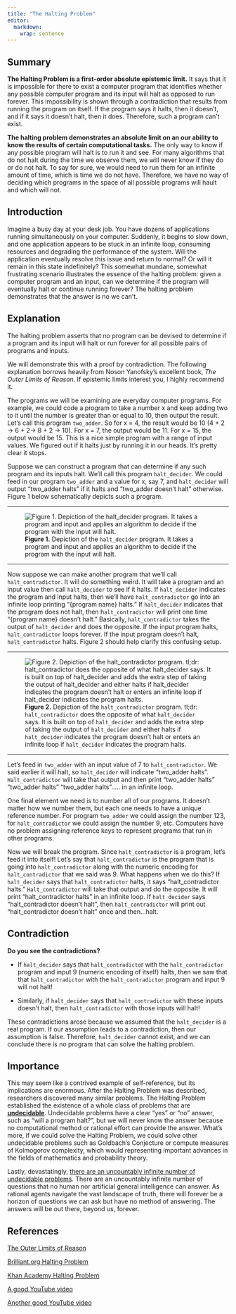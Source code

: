 ```yaml
---
title: "The Halting Problem"
editor:
  markdown: 
    wrap: sentence
---
```


## Summary

**The Halting Problem is a first-order absolute epistemic limit.** It says that it is impossible for there to exist a computer program that identifies whether any possible computer program and its input will halt as opposed to run forever.
This impossibility is shown through a contradiction that results from running the program on itself.
If the program says it halts, then it doesn't, and if it says it doesn't halt, then it does.
Therefore, such a program can't exist.

**The halting problem demonstrates an absolute limit on an our ability to know the results of certain computational tasks.** The only way to know if any possible program will halt is to run it and see.
For many algorithms that do not halt during the time we observe them, we will never know if they do or do not halt.
To say for sure, we would need to run them for an infinite amount of time, which is time we do not have.
Therefore, we have no way of deciding which programs in the space of all possible programs will hault and which will not.

## Introduction

Imagine a busy day at your desk job.
You have dozens of applications running simultaneously on your computer.
Suddenly, it begins to slow down, and one application appears to be stuck in an infinite loop, consuming resources and degrading the performance of the system.
Will the application eventually resolve this issue and return to normal?
Or will it remain in this state indefinitely?
This somewhat mundane, somewhat frustrating scenario illustrates the essence of the halting problem: given a computer program and an input, can we determine if the program will eventually halt or continue running forever?
The halting problem demonstrates that the answer is no we can't.

## Explanation

The halting problem asserts that no program can be devised to determine if a program and its input will halt or run forever for all possible pairs of programs and inputs.

We will demonstrate this with a proof by contradiction.
The following explanation borrows heavily from Noson Yanofsky's excellent book, *The Outer Limits of Reason*.
If epistemic limits interest you, I highly recommend it.

The programs we will be examining are everyday computer programs.
For example, we could code a program to take a number x and keep adding two to it until the number is greater than or equal to 10, then output the result.
Let's call this program `two_adder`.
So for x = 4, the result would be 10 (4 + 2 $\rightarrow$ 6 + 2$\rightarrow$ 8 + 2 $\rightarrow$ 10).
For x = 7, the output would be 11.
For x = 15, the output would be 15.
This is a nice simple program with a range of input values.
We figured out if it halts just by running it in our heads.
It's pretty clear it stops.

Suppose we can construct a program that can determine if any such program and its inputs halt.
We'll call this program `halt_decider`.
We could feed in our program `two_adder` and a value for x, say 7, and `halt_decider` will output "two_adder halts" if it halts and "two_adder doesn't halt" otherwise.
Figure 1 below schematically depicts such a program.

------------------------------------------------------------------------

![**Figure 1.** Depiction of the `halt_decider` program. It takes a program and input and applies an algorithm to decide if the program with the input will halt.](halt_decider.png){fig-align="center"}

------------------------------------------------------------------------

Now suppose we can make another program that we'll call `halt_contradictor`.
It will do something weird.
It will take a program and an input value then call `halt_decider` to see if it halts.
If `halt_decider` indicates the program and input halts, then we'll have `halt_contradictor` go into an infinite loop printing "{program name} halts." If `halt_decider` indicates that the program does not halt, then h`alt_contradictor` will print one time "{program name} doesn't halt." Basically, `halt_contradictor` takes the output of `halt_decider` and does the opposite.
If the input program halts, `halt_contradictor` loops forever.
If the input program doesn't halt, `halt_contradictor` halts.
Figure 2 should help clarify this confusing setup.

------------------------------------------------------------------------

![**Figure 2.** Depiction of the `halt_contradictor` program. tl;dr: `halt_contradictor` does the opposite of what `halt_decider` says. It is built on top of `halt_decider` and adds the extra step of taking the output of `halt_decider` and either halts if `halt_decider` indicates the program doesn't halt or enters an infinite loop if `halt_decider` indicates the program halts.](halt_contradictor.png){fig-align="center"}

------------------------------------------------------------------------

Let's feed in `two_adder` with an input value of 7 to `halt_contradictor`.
We said earlier it will halt, so `halt_decider` will indicate "two_adder halts".
`Halt_contradictor` will take that output and then print "two_adder halts" "two_adder halts" "two_adder halts".....
in an infinite loop.

One final element we need is to number all of our programs.
It doesn't matter how we number them, but each one needs to have a unique reference number.
For program `two_adder` we could assign the number 123, for `halt_contradictor` we could assign the number 9, etc.
Computers have no problem assigning reference keys to represent programs that run in other programs.

Now we will break the program.
Since `halt_contradictor` is a program, let's feed it into itself!
Let's say that `halt_contradictor` is the program that is going into `halt_contradictor` along with the numeric encoding for `halt_contradictor` that we said was 9.
What happens when we do this?
If `halt_decider` says that `halt_contradictor` halts, it says "halt_contradictor halts." `Halt_contradictor` will take that output and do the opposite.
It will print "halt_contradictor halts" in an infinite loop.
If `halt_decider` says "halt_contradictor doesn't halt", then `halt_contradictor` will print out "halt_contradictor doesn't halt" once and then...halt.

## Contradiction

**Do you see the contradictions?**

-   If `halt_decider` says that `halt_contradicto`r with the `halt_contradictor` program and input 9 (numeric encoding of itself) halts, then we saw that that `halt_contradictor` with the `halt_contradictor` program and input 9 will not halt!

-   Similarly, if `halt_decider` says that `halt_contradictor` with these inputs doesn't halt, then `halt_contradictor` with those inputs will halt!

These contradictions arose because we assumed that the `halt_decider` is a real program.
If our assumption leads to a contradiction, then our assumption is false.
Therefore, `halt_decider` cannot exist, and we can conclude there is no program that can solve the halting problem.

## Importance

This may seem like a contrived example of self-reference, but its implications are enormous.
After the Halting Problem was described, researchers discovered many similar problems.
The Halting Problem established the existence of a whole class of problems that are [**undecidable**](https://en.wikipedia.org/wiki/List_of_undecidable_problems).
Undecidable problems have a clear "yes" or "no" answer, such as "will a program halt?", but we will never know the answer because no computational method or rational effort can provide the answer.
What's more, if we could solve the Halting Problem, we could solve other undecidable problems such as Goldbach's Conjecture or compute measures of Kolmogorov complexity, which would representing important advances in the fields of mathematics and probability theory.

Lastly, devastatingly, [there are an uncountably infinite number of undecidable problems](https://en.wikipedia.org/wiki/Undecidable_problem#Examples_of_undecidable_problems).
There are an uncountably infinite number of questions that no human nor artificial general intelligence can answer.
As rational agents navigate the vast landscape of truth, there will forever be a horizon of questions we can ask but have no method of answering.
The answers will be out there, beyond us, forever.

## References

[The Outer Limits of Reason](https://www.amazon.com/Outer-Limits-Reason-Science-Mathematics/dp/026252984X){target="_blank"}

[Brilliant.org Halting Problem](https://brilliant.org/wiki/halting-problem/){target="_blank"}

[Khan Academy Halting Problem](https://www.khanacademy.org/computing/ap-computer-science-principles/algorithms-101/solving-hard-problems/a/undecidable-problems){target="_blank"}

[A good YouTube video](https://www.youtube.com/watch?v=t37GQgUPa6k&list=RDCMUCSIvk78tK2TiviLQn4fSHaw){target="_blank"}

[Another good YouTube video](https://www.youtube.com/watch?v=92WHN-pAFCs){target="_blank"}
